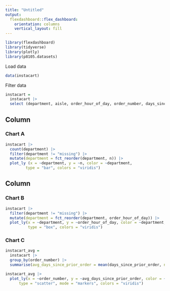 ```yaml
---
title: "Untitled"
output: 
  flexdashboard::flex_dashboard:
    orientation: columns
    vertical_layout: fill
---
```


```r
library(flexdashboard)
library(tidyverse)
library(plotly)
library(p8105.datasets)
```

Load data
```r
data(instacart)
```

Filter data
```r
instacart = 
  instacart |> 
  select (department, aisle, order_hour_of_day, order_number, days_since_prior_order)
```

Column {data-width=650}
-----------------------------------------------------------------------

### Chart A

```r
instacart |> 
  count(department) |> 
  filter(department != "missing") |> 
  mutate(department = fct_reorder(department, n)) |> 
  plot_ly (x = ~department, y = ~n, color = ~department,
         type = "bar", colors = "viridis")
```

Column {data-width=350}
-----------------------------------------------------------------------

### Chart B

```r
instacart |>
  filter(department != "missing") |> 
  mutate(department = fct_reorder(department, order_hour_of_day)) |>
  plot_ly(x = ~department, y = ~order_hour_of_day, color = ~department,
          type = "box", colors = "viridis")
```

### Chart C

```r
instacart_avg = 
  instacart |>
  group_by(order_number) |>
  summarise(avg_days_since_prior_order = mean(days_since_prior_order, na.rm = TRUE))
```

```r
instacart_avg |>
  plot_ly(x = ~order_number, y = ~avg_days_since_prior_order, color = ~order_number,
      type = "scatter", mode = "markers", colors = "viridis")
```


